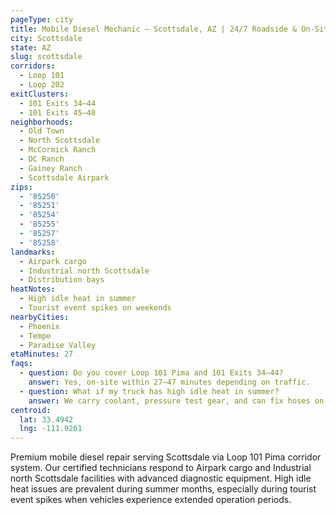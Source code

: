 ```yaml
---
pageType: city
title: Mobile Diesel Mechanic — Scottsdale, AZ | 24/7 Roadside & On-Site
city: Scottsdale
state: AZ
slug: scottsdale
corridors:
  - Loop 101
  - Loop 202
exitClusters:
  - 101 Exits 34–44
  - 101 Exits 45–48
neighborhoods:
  - Old Town
  - North Scottsdale
  - McCormick Ranch
  - DC Ranch
  - Gainey Ranch
  - Scottsdale Airpark
zips:
  - '85250'
  - '85251'
  - '85254'
  - '85255'
  - '85257'
  - '85258'
landmarks:
  - Airpark cargo
  - Industrial north Scottsdale
  - Distribution bays
heatNotes:
  - High idle heat in summer
  - Tourist event spikes on weekends
nearbyCities:
  - Phoenix
  - Tempe
  - Paradise Valley
etaMinutes: 27
faqs:
  - question: Do you cover Loop 101 Pima and 101 Exits 34–44?
    answer: Yes, on-site within 27–47 minutes depending on traffic.
  - question: What if my truck has high idle heat in summer?
    answer: We carry coolant, pressure test gear, and can fix hoses on-site.
centroid:
  lat: 33.4942
  lng: -111.9261
---
```


Premium mobile diesel repair serving Scottsdale via Loop 101 Pima corridor system. Our certified technicians respond to Airpark cargo and Industrial north Scottsdale facilities with advanced diagnostic equipment. High idle heat issues are prevalent during summer months, especially during tourist event spikes when vehicles experience extended operation periods.